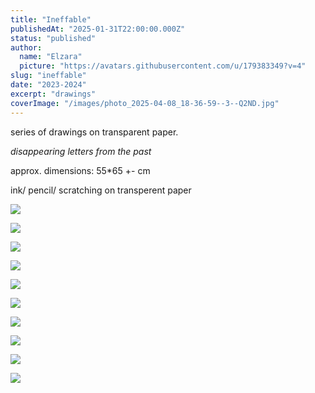 ```yaml
---
title: "Ineffable"
publishedAt: "2025-01-31T22:00:00.000Z"
status: "published"
author:
  name: "Elzara"
  picture: "https://avatars.githubusercontent.com/u/179383349?v=4"
slug: "ineffable"
date: "2023-2024"
excerpt: "drawings"
coverImage: "/images/photo_2025-04-08_18-36-59--3--Q2ND.jpg"
---
```


series of drawings on transparent paper.

*disappearing letters from the past*

approx. dimensions: 55\*65 +- cm

ink/ pencil/ scratching on transperent paper

![](/images/photo_2025-01-18_16-33-58-M5MD.jpg)

![](/images/photo_2025-01-18_16-34-14-M5OD.jpg)

![](/images/photo_2025-01-18_16-34-19-c4MT.jpg)

![](/images/photo_2025-04-08_18-36-57--3--c5OT.jpg)

![](/images/photo_2025-04-08_18-36-52--2--U4Nj.jpg)

![](/images/photo_2025-04-08_18-36-50-E5Mz.jpg)

![](/images/photo_2025-04-08_18-36-51-k4OD.jpg)

![](/images/photo_2025-04-08_18-36-58-E1OT.jpg)

![](/images/photo_2025-04-08_18-36-59--3--Q2ND.jpg)

![](/images/photo_2025-04-08_18-36-59--2--QwNj.jpg)